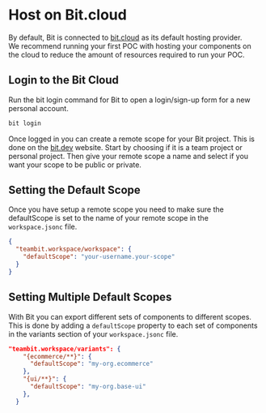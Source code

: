 # Host on Bit.cloud

By default, Bit is connected to [bit.cloud](https://bit.cloud) as its default hosting provider.  
We recommend running your first POC with hosting your components on the cloud to reduce the amount of resources required to run your POC.

## Login to the Bit Cloud

Run the bit login command for Bit to open a login/sign-up form for a new personal account.

```bash
bit login
```

Once logged in you can create a remote scope for your Bit project. This is done on the [bit.dev](https://bit.dev) website. Start by choosing if it is a team project or personal project. Then give your remote scope a name and select if you want your scope to be public or private.

## Setting the Default Scope

Once you have setup a remote scope you need to make sure the defaultScope is set to the name of your remote scope in the `workspace.jsonc` file.

```json title="workspace.jsonc"
{
  "teambit.workspace/workspace": {
    "defaultScope": "your-username.your-scope"
  }
}
```

## Setting Multiple Default Scopes

With Bit you can export different sets of components to different scopes. This is done by adding a `defaultScope` property to each set of components in the variants section of your `workspace.jsonc` file.

```json title="workspace.jsonc"
"teambit.workspace/variants": {
    "{ecommerce/**}": {
      "defaultScope": "my-org.ecommerce"
    },
    "{ui/**}": {
      "defaultScope": "my-org.base-ui"
    },
  }
```
